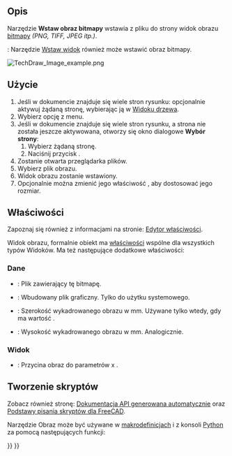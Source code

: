 <languages/>

{{Docnav/pl
|[[TechDraw_Symbol/pl|Wstaw symbol SVG]]
|[[TechDraw_ShareView/pl|Udostępnij widok]]
|[[TechDraw_Workbench/pl|środowisko pracy Rysunek Techniczny]]
|IconL=TechDraw_Symbol.svg
|IconR=TechDraw_ShareView.svg
|IconC=Workbench_TechDraw.svg
}}

{{GuiCommand/pl
|Name=TechDraw Image
|Name/pl=Rysunek Techniczny: Wstaw obraz bitmapy
|MenuLocation=Rysunek Techniczny → Widoki → Wstaw obraz bitmapy
|Workbenches=[[TechDraw_Workbench/pl|Rysunek Techniczny]]
|SeeAlso=[[TechDraw_Symbol/pl|Wstaw symbol SVG]]
}}

<span id="Description"></span>
==Opis==

Narzędzie '''Wstaw obraz bitmapy''' wstawia z pliku do strony widok obrazu [[Bitmap/pl|bitmapy]] ''(PNG, TIFF, JPEG itp.)''.

{{Version/pl|1.0}}: Narzędzie [[TechDraw_View/pl|Wstaw widok]] również może wstawić obraz bitmapy.

[[Image:TechDraw_Image_example.png]]
{{Caption|Obraz wstawiony do strony rysunku.}}

<span id="Usage"></span>
==Użycie==

# Jeśli w dokumencie znajduje się wiele stron rysunku: opcjonalnie aktywuj żądaną stronę, wybierając ją w [[Tree_view/pl|Widoku drzewa]].
# Wybierz opcję {{MenuCommand|Rysunek Techniczny → Widoki → [[Image:TechDraw_Image.svg|16px]] Wstaw obraz bitmapy}} z menu.
# Jeśli w dokumencie znajduje się wiele stron rysunku, a strona nie została jeszcze aktywowana, otworzy się okno dialogowe '''Wybór strony''':
## Wybierz żądaną stronę.
## Naciśnij przycisk {{Button|OK}}.
# Zostanie otwarta przeglądarka plików.
# Wybierz plik obrazu.
# Widok obrazu zostanie wstawiony.
# Opcjonalnie można zmienić jego właściwość {{PropertyData|Skala}}, aby dostosować jego rozmiar.

<span id="Properties"></span>
==Właściwości==

Zapoznaj się również z informacjami na stronie: [[Property_editor/pl|Edytor właściwości]].

Widok obrazu, formalnie obiekt {{Incode|TechDraw::DrawViewImage}} ma [[TechDraw_View/pl#Właściwości|właściwości]] wspólne dla wszystkich typów Widoków. Ma też następujące dodatkowe właściwości:

<span id="Data"></span>
===Dane===

{{TitleProperty|Obraz}}

* {{PropertyData|Plik obrazu|File}}: Plik zawierający tę bitmapę.
* {{PropertyData|Obraz dołączony|FileIncluded}}: Wbudowany plik graficzny. Tylko do użytku systemowego.
* {{PropertyData|Szerokość|Float}}: Szerokość wykadrowanego obrazu w mm. Używane tylko wtedy, gdy {{PropertyView|Przytnij}} ma wartość {{TRUE/pl}}.
* {{PropertyData|Wysokość|Float}}: Wysokość wykadrowanego obrazu w mm. Analogicznie.

<span id="View"></span>
===Widok===

{{TitleProperty|Obraz}}

* {{PropertyView|Przytnmij|Bool}}: Przycina obraz do parametrów {{PropertyData|Szerokość}} x {{PropertyData|Wysokość}}.

<span id="Scripting"></span>
==Tworzenie skryptów==

Zobacz również stronę: [https://freecad.github.io/SourceDoc/ Dokumentacja API generowana automatycznie] oraz [[FreeCAD_Scripting_Basics/pl|Podstawy pisania skryptów dla FreeCAD]].

Narzędzie Obraz może być używane w [[macros/pl|makrodefinicjach]] i z konsoli [[Python/pl|Python]] za pomocą następujących funkcji:

{{Code|code=
dvi = FreeCAD.ActiveDocument.addObject('TechDraw::DrawViewImage','TestImage')
rc = page.addView(dvi)
dvi.ImageFile = "pathToMy/imageFile.png"
dvi.Height = 200
dvi.Width  = 200
}}


{{Docnav/pl
|[[TechDraw_Symbol/pl|Wstaw symbol SVG]]
|[[TechDraw_ShareView/pl|Udostępnij widok]]
|[[TechDraw_Workbench/pl|środowisko pracy Rysunek Techniczny]]
|IconL=TechDraw_Symbol.svg
|IconR=TechDraw_ShareView.svg
|IconC=Workbench_TechDraw.svg
}}

{{TechDraw_Tools_navi{{#translation:}}}}
{{Userdocnavi{{#translation:}}}}